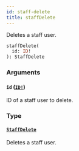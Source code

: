 ```yaml
---
id: staff-delete
title: staffDelete
---
```


Deletes a staff user.

```graphql
staffDelete(
  id: ID!
): StaffDelete

```

### Arguments

#### `id` ([`ID!`](/developer/api-reference/scalars/id))

ID of a staff user to delete.

### Type

#### [`StaffDelete`](/developer/api-reference/objects/staff-delete)

Deletes a staff user.
